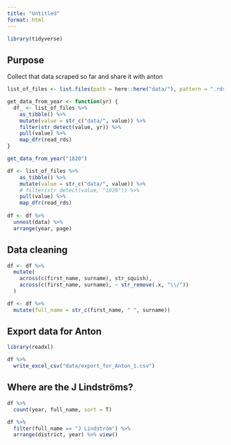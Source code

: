 ```yaml
---
title: "Untitled"
format: html
---
```



```r
library(tidyverse)
```

## Purpose

Collect that data scraped so far and share it with anton

```r
list_of_files <- list.files(path = here::here("data/"), pattern = ".rds")

get_data_from_year <- function(yr) {
  df_ <- list_of_files %>%
    as_tibble() %>%
    mutate(value = str_c("data/", value)) %>%
    filter(str_detect(value, yr)) %>%
    pull(value) %>%
    map_dfr(read_rds)
}

get_data_from_year("1820")

df <- list_of_files %>%
    as_tibble() %>%
    mutate(value = str_c("data/", value)) %>%
    # filter(str_detect(value, "1820")) %>%
    pull(value) %>% 
    map_dfr(read_rds) 
  
df <- df %>% 
  unnest(data) %>% 
  arrange(year, page)
```


## Data cleaning


```r
df <- df %>%
  mutate(
    across(c(first_name, surname), str_squish),
    across(c(first_name, surname), ~ str_remove(.x, "\\/"))
  )

df <- df %>%
  mutate(full_name = str_c(first_name, " ", surname))


```

## Export data for Anton

```r
library(readxl)

df %>% 
  write_excel_csv("data/export_for_Anton_1.csv")
```



## Where are the J Lindströms?

```r

df %>% 
  count(year, full_name, sort = T)

df %>% 
  filter(full_name == "J Lindström") %>% 
  arrange(district, year) %>% view()
```

